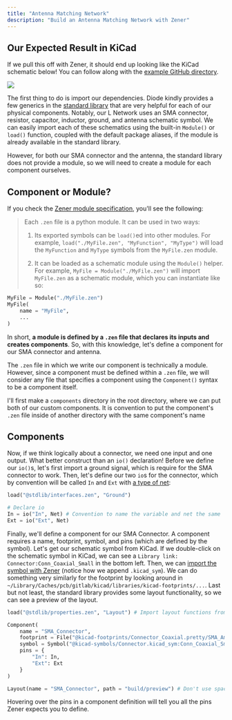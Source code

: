 ```yaml
---
title: "Antenna Matching Network"
description: "Build an Antenna Matching Network with Zener"
---
```


## Our Expected Result in KiCad

If we pull this off with Zener, it should end up looking like the KiCad schematic below! You can follow along with the [example GitHub directory](https://github.com/diodeinc/example).


![](/images/Kicad_L_Network.png)

The first thing to do is import our dependencies. Diode kindly provides a few generics in the [standard library](https://github.com/diodeinc/stdlib/tree/main/generics) that are very helpful for each of our physical components. Notably, our L Network uses an SMA connector, resistor, capacitor, inductor, ground, and antenna schematic symbol. We can easily import each of these schematics using the built-in `Module()` or `load()` function, coupled with the default package aliases, if the module is already available in the standard library.

However, for both our SMA connector and the antenna, the standard library does not provide a module, so we will need to create a module for each component ourselves.

## Component or Module?
If you check the [Zener module specification](https://docs.pcb.new/pages/spec#files-as-modules), you'll see the following:

>Each `.zen` file is a python module. It can be used in two ways:
>
> 1. Its exported symbols can be `load()`ed into other modules. For example, `load("./MyFile.zen", "MyFunction", "MyType")` will load the `MyFunction` and `MyType` symbols from the `MyFile.zen` module.
> 
> 2. It can be loaded as a schematic module using the `Module()` helper. For example, `MyFile = Module("./MyFile.zen")` will import `MyFile.zen` as a schematic module, which you can instantiate like so:
> 
```python
MyFile = Module("./MyFile.zen")
MyFile(
    name = "MyFile",
    ...
)
```

In short, **a module is defined by a `.zen` file that declares its inputs and creates components**. So, with this knowledge, let's define a component for our SMA connector and antenna.

<Note>The `.zen` file in which we write our component is technically a module. However, since a component must be defined within a `.zen` file, we will consider any file that specifies a component using the `Component()` syntax to be a component itself.</Note>

I'll first make a `components` directory in the root directory, where we can put both of our custom components. 
<Note>It is convention to put the component's `.zen` file inside of another directory with the same component's name</Note>

## Components

Now, if we think logically about a connector, we need one input and one output. What better construct than an `io()` declaration! Before we define our `io()`s, let's first import a ground signal, which is require for the SMA connector to work. Then, let's define our two `io`s for the connector, which by convention will be called `In` and `Ext` with [a type of net](https://docs.pcb.new/pages/spec#net):

```python
load("@stdlib/interfaces.zen", "Ground")

# Declare io
In = io("In", Net) # Convention to name the variable and net the same
Ext = io("Ext", Net)
```

Finally, we'll define a component for our SMA Connector. A component requires a name, footprint, symbol, and pins (which are defined by the symbol). Let's get our schematic symbol from KiCad. If we double-click on the schematic symbol in KiCad, we can see a `Library link: Connector:Conn_Coaxial_Small` in the bottom left. Then, we can [import the symbol with Zener](https://docs.pcb.new/pages/spec#symbol) (notice how we append `.kicad_sym`). We can do something very similarly for the footprint by looking around in `~/Library/Caches/pcb/gitlab/kicad/libraries/kicad-footprints/...`. Last but not least, the standard library provides some layout functionality, so we can see a preview of the layout.

```python
load("@stdlib/properties.zen", "Layout") # Import layout functions from the standard library

Component(
    name = "SMA_Connector",
    footprint = File("@kicad-footprints/Connector_Coaxial.pretty/SMA_Amphenol_132134_Vertical.kicad_mod"),
    symbol = Symbol("@kicad-symbols/Connector.kicad_sym:Conn_Coaxial_Small"),
    pins = {
        "In": In,
        "Ext": Ext
    }
)

Layout(name = "SMA_Connector", path = "build/preview") # Don't use spaces in the name
```

<Tip> Hovering over the pins in a component definition will tell you all the pins Zener expects you to define.</Tip>

